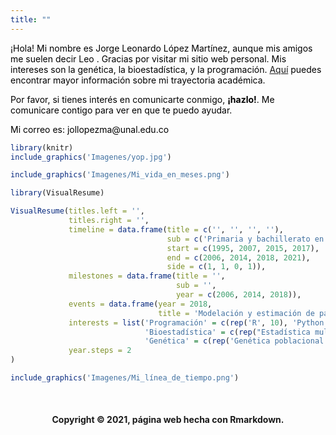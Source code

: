 ```yaml
---
title: ""
---
```


<div class = "row">

<div class = "col-md-6">

<div class="alert alert-dismissible alert-warning">

<font color = "black">¡Hola! Mi nombre es Jorge Leonardo López Martínez, aunque mis amigos me suelen decir Leo <i class="far fa-smile-beam"></i>. Gracias por visitar mi sitio web personal. Mis intereses son la genética, la bioestadística, y la programación. <a href="https://leo4luffy.github.io/Documentos/index.html">Aquí</a> puedes encontrar mayor información sobre mi trayectoria académica.

Por favor, si tienes interés en comunicarte conmigo, **¡hazlo!**. Me comunicare contigo para ver en que te puedo ayudar.

Mi correo es: jollopezma@unal.edu.co</font>

</div>

</div>

<div class = "col-md-6">

```r
library(knitr)
include_graphics('Imagenes/yop.jpg')
```

</div>

</div>

```r

include_graphics('Imagenes/Mi_vida_en_meses.png')
```

<!--
<div class="alert alert-dismissible alert-danger">
  <strong>En la línea de tiempo a continuación podrás ver un resumen de mi formación académica <i class="fas fa-graduation-cap"></i></strong>
</div>
-->
```r
library(VisualResume)

VisualResume(titles.left = '',
             titles.right = '',
             timeline = data.frame(title = c('', '', '', ''),
                                   sub = c('Primaria y bachillerato en el\n Colegio La Salle', 'Zootecnia en la\n Universidad Nacional', 'Maestria en Ciencias Agrarias\n Universidad Nacional', 'Trabajo de independiente'),
                                   start = c(1995, 2007, 2015, 2017),
                                   end = c(2006, 2014, 2018, 2021),
                                   side = c(1, 1, 0, 1)),
             milestones = data.frame(title = '',
                                     sub = '',
                                     year = c(2006, 2014, 2018)),
             events = data.frame(year = 2018,
                                 title = 'Modelación y estimación de parámetros genéticos\n en vacas criollas colombianas.'),
             interests = list('Programación' = c(rep('R', 10), 'Python'),
                              'Bioestadística' = c(rep("Estadística multivariada", 10), rep('Diseño experimental', 5), rep('Regresión', 3)),
                              'Genética' = c(rep('Genética poblacional', 10), rep('Genética cuantitativa', 5))),
             year.steps = 2
)
```

```r
include_graphics('Imagenes/Mi_línea_de_tiempo.png')
```

<br>

<H4 align="center"> Copyright &copy; 2021, página web hecha con Rmarkdown. </H4>
